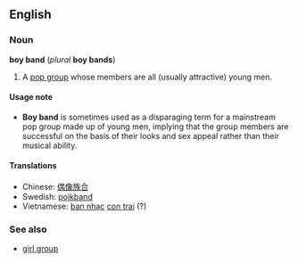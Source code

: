 ==English==
===Noun===
'''boy band''' (''plural'' '''boy bands''')

#A [[pop group]] whose members are all (usually attractive) young men.

====Usage note====
*'''Boy band''' is sometimes used as a disparaging term for a mainstream pop group made up of young men, implying that the group members are successful on the basis of their looks and sex appeal rather than their musical ability.

====Translations====
*Chinese: [[偶像族合]]
*Swedish: [[pojkband]]
*Vietnamese: [[ban nhạc]] [[con trai]] (?)

===See also===
*[[girl group]]
